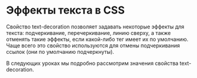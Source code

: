# Эффекты текста в CSS

Свойство text-decoration позволяет задавать некоторые эффекты для текста: подчеркивание, перечеркивание, линию сверху, а также отменять такие эффекты, если какой-либо тег имеет их по умолчанию. Чаще всего это свойство используются для отмены подчеркивания ссылок (они по умолчанию подчеркнуты).

В следующих уроках мы подробно рассмотрим значения свойства text-decoration.